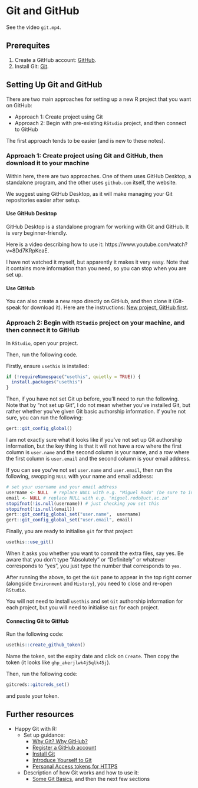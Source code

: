 # Git and GitHub

See the video `git.mp4`.

## Prerequites

1. Create a GitHub account: [GitHub](https://www.github.com).
2. Install Git: [Git](https://git-scm.com/downloads).

## Setting Up Git and GitHub

There are two main approaches for setting up a new R project that you want on GitHub:

- Approach 1: Create project using Git 
- Approach 2: Begin with pre-existing `RStudio` project, and then connect to GitHub

The first approach tends to be easier (and is new to these notes).
 
### Approach 1: Create project using Git and GitHub, then download it to your machine

Within here, there are two approaches.
One of them uses GitHub Desktop, a standalone program, and the other uses `github.com` itself, the website.

We suggest using GitHub Desktop, as it will make managing your Git repositories easier after setup.

#### Use GitHub Desktop

GitHub Desktop is a standalone program for working with Git and GitHub.
It is very beginner-friendly.

Here is a video describing how to use it: https://www.youtube.com/watch?v=8Dd7KRpKeaE. 

I have not watched it myself, but apparently it makes it very easy.
Note that it contains more information than you need, so you can stop when you are set up.

#### Use GitHub

You can also create a new repo directly on GitHub, and then clone it (Git-speak for download it).
Here are the instructions: [New project, GitHub first](https://happygitwithr.com/new-github-first).

### Approach 2: Begin with `RStudio` project on your machine, and then connect it to GitHub

In `RStudio`, open your project. 

Then, run the following code.

Firstly, ensure `usethis` is installed:

```r
if (!requireNamespace("usethis", quietly = TRUE)) {
  install.packages("usethis")
}
```

Then, if you have not set Git up before, you'll need to run the following.
Note that by "not set up Git", I do not mean whether you've installed Git, but rather
whether you've given Git basic authorship information.
If you're not sure, you can run the following:

```r
gert::git_config_global()
```

I am not exactly sure what it looks like if you've not set up Git authorship information,
but the key thing is that it will not have a row where the first column is `user.name` and the second column is your name, and a row where the first column is `user.email` and the second column is your email address.

If you can see you've not set `user.name` and `user.email`, then run the following, 
swopping `NULL` with your name and email address:

```r
# set your username and your email address
username <- NULL  # replace NULL with e.g. "Miguel Rodo" (be sure to include the quotes)
email <- NULL # replace NULL with e.g. "miguel.rodo@uct.ac.za"
stopifnot(!is.null(username)) # just checking you set this
stopifnot(!is.null(email))
gert::git_config_global_set("user.name",  username)
gert::git_config_global_set("user.email", email)
```

Finally, you are ready to initialise `git` for that project:

```r
usethis::use_git()
```

When it asks you whether you want to commit the extra files, say yes.
Be aware that you don't type "Absolutely" or "Definitely" or whatever corresponds to "yes", you just type the number that corresponds to `yes`.

After running the above, to get the `Git` pane to appear in the top right corner (alongside `Environment` and `History`), you need to close and re-open `RStudio`.

You will not need to install `usethis` and set `Git` authorship information for each project, but you will need to initialise `Git` for each project.

#### Connecting Git to GitHub

Run the following code:

```r
usethis::create_github_token()
```

Name the token, set the expiry date and click on `Create`.
Then copy the token (it looks like `ghp_akerjlwk4j5qlk45j`).

Then, run the following code:

```r
gitcreds::gitcreds_set()
```

and paste your token.

## Further resources

- Happy Git with R:
  - Set up guidance:
    - [Why Git? Why GitHub?](https://happygitwithr.com/big-picture)
    - [Register a GitHub account](https://happygitwithr.com/github-acct)
    - [Install Git](https://happygitwithr.com/install-git)
    - [Introduce Yourself to Git](https://happygitwithr.com/hello-git)
    - [Personal Access tokens for HTTPS](https://happygitwithr.com/https-pat)
  - Description of how Git works and how to use it:
    - [Some Git Basics](https://happygitwithr.com/git-intro), and then the next few sections
